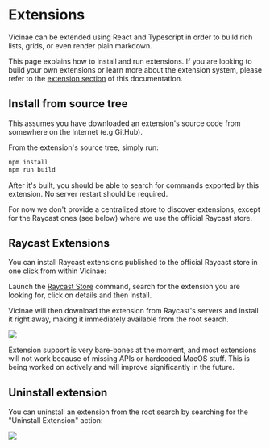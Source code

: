 # Extensions

Vicinae can be extended using React and Typescript in order to build rich lists, grids, or even render plain markdown.

This page explains how to install and run extensions. If you are looking to build your own extensions or learn more about the extension system, please refer to the [extension section](/extensions/introduction) of this documentation.

## Install from source tree

This assumes you have downloaded an extension's source code from somewhere on the Internet (e.g GitHub). 

From the extension's source tree, simply run:

```bash
npm install
npm run build
```

After it's built, you should be able to search for commands exported by this extension.
No server restart should be required.

<Note>
For now we don't provide a centralized store to discover extensions, except for the Raycast ones (see below) where we use the official Raycast store. 
</Note>

## Raycast Extensions

You can install Raycast extensions published to the official Raycast store in one click from within Vicinae:

Launch the [Raycast Store](vicinae://extensions/vicinae/raycast-compat/store) command, search for the extension you are looking for, click on details and then install.

Vicinae will then download the extension from Raycast's servers and install it right away, making it immediately available from the root search.

![](/raycast-store-list.webp)

<Warning>
Extension support is very bare-bones at the moment, and most extensions will not work because of missing APIs or hardcoded MacOS stuff.
This is being worked on actively and will improve significantly in the future.
</Warning>

## Uninstall extension

You can uninstall an extension from the root search by searching for the "Uninstall Extension" action:

![](/uninstall-extension.webp)
